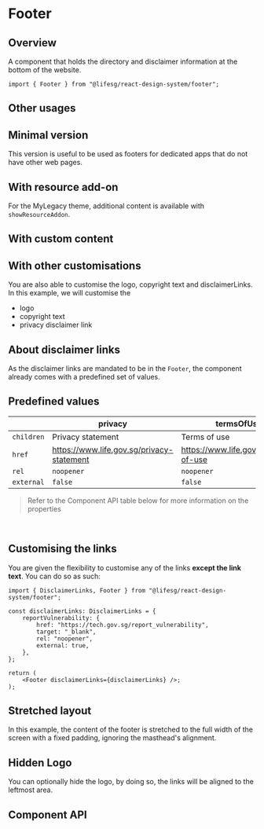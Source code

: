 
<Meta of={FooterStories} />

# Footer

## Overview

A component that holds the directory and disclaimer information at the bottom of the website.

```tsx
import { Footer } from "@lifesg/react-design-system/footer";
```

<Canvas of={FooterStories.Default} />

## Other usages

## Minimal version

This version is useful to be used as footers for dedicated apps that do not have other web pages.

<Canvas of={FooterStories.MinimalVersion} />

## With resource add-on

For the MyLegacy theme, additional content is available with `showResourceAddon`.

<Canvas of={FooterStories.WithResourceAddOn} />

## With custom content

<Canvas of={FooterStories.WithCustomContent} />

## With other customisations

You are also able to customise the logo, copyright text and disclaimerLinks. In this example, we will customise the

-   logo
-   copyright text
-   privacy disclaimer link

<Canvas of={FooterStories.OtherCustomisations} />

## About disclaimer links

As the disclaimer links are mandated to be in the `Footer`, the component already comes with a predefined set of values.

## Predefined values

|            | privacy                                   | termsOfUse                           | reportVulnerability                       |
| ---------- | ----------------------------------------- | ------------------------------------ | ----------------------------------------- |
| `children` | Privacy statement                         | Terms of use                         | Report vulnerability                      |
| `href`     | https://www.life.gov.sg/privacy-statement | https://www.life.gov.sg/terms-of-use | https://tech.gov.sg/report\_vulnerability |
| `rel`      | `noopener`                                | `noopener`                           | `noopener`                                |
| `external` | `false`                                   | `false`                              | `true`                                    |

> Refer to the Component API table below for more information on the properties

<br />

## Customising the links

You are given the flexibility to customise any of the links **except the link text**. You can do so as such:

```tsx
import { DisclaimerLinks, Footer } from "@lifesg/react-design-system/footer";

const disclaimerLinks: DisclaimerLinks = {
    reportVulnerability: {
        href: "https://tech.gov.sg/report_vulnerability",
        target: "_blank",
        rel: "noopener",
        external: true,
    },
};

return (
	<Footer disclaimerLinks={disclaimerLinks} />;
);
```

## Stretched layout

In this example, the content of the footer is stretched to the full width of
the screen with a fixed padding, ignoring the masthead's alignment.

<Canvas of={FooterStories.StretchedLayout} />

## Hidden Logo

You can optionally hide the logo, by doing so, the links will be aligned to the leftmost area.

<Canvas of={FooterStories.HiddenLogo} />

## Component API

<PropsTable />

